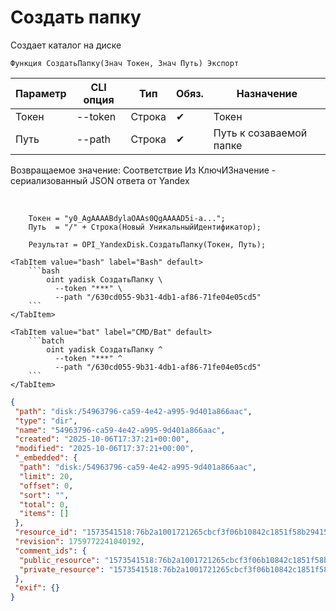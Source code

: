 ﻿---
sidebar_position: 2
description: Создать папку и другие функции для работы с Yandex Disk в Открытом пакете интеграций - бесплатной open-source библиотеке интеграций для 1С:Предприятие 8, OneScript и CLI
keywords: [1C, 1С, 1С:Предприятие, 1С:Предприятие 8.3, API, Интеграция, Сервисы, Обмен, OneScript, CLI, Yandex Disk]
---


# Создать папку
 Создает каталог на диске



`Функция СоздатьПапку(Знач Токен, Знач Путь) Экспорт`

  | Параметр | CLI опция | Тип | Обяз. | Назначение |
  |-|-|-|-|-|
  | Токен | --token | Строка | &#x2714; | Токен |
  | Путь | --path | Строка | &#x2714; | Путь к созаваемой папке |

  
  Возвращаемое значение:   Соответствие Из КлючИЗначение - сериализованный JSON ответа от Yandex

<br/>



```bsl title="Пример использования для 1С:Предприятие/OneScript"
    Токен = "y0_AgAAAABdylaOAAs0QgAAAAD5i-a...";
    Путь  = "/" + Строка(Новый УникальныйИдентификатор);

    Результат = OPI_YandexDisk.СоздатьПапку(Токен, Путь);
```
    

 <Tabs>
  
    <TabItem value="bash" label="Bash" default>
        ```bash
            oint yadisk СоздатьПапку \
              --token "***" \
              --path "/630cd055-9b31-4db1-af86-71fe04e05cd5"
        ```
    </TabItem>
  
    <TabItem value="bat" label="CMD/Bat" default>
        ```batch
            oint yadisk СоздатьПапку ^
              --token "***" ^
              --path "/630cd055-9b31-4db1-af86-71fe04e05cd5"
        ```
    </TabItem>
</Tabs>


```json title="Результат"
{
 "path": "disk:/54963796-ca59-4e42-a995-9d401a866aac",
 "type": "dir",
 "name": "54963796-ca59-4e42-a995-9d401a866aac",
 "created": "2025-10-06T17:37:21+00:00",
 "modified": "2025-10-06T17:37:21+00:00",
 "_embedded": {
  "path": "disk:/54963796-ca59-4e42-a995-9d401a866aac",
  "limit": 20,
  "offset": 0,
  "sort": "",
  "total": 0,
  "items": []
 },
 "resource_id": "1573541518:76b2a1001721265cbcf3f06b10842c1851f58b294155f1afac2e4caecadfef7c",
 "revision": 1759772241040192,
 "comment_ids": {
  "public_resource": "1573541518:76b2a1001721265cbcf3f06b10842c1851f58b294155f1afac2e4caecadfef7c",
  "private_resource": "1573541518:76b2a1001721265cbcf3f06b10842c1851f58b294155f1afac2e4caecadfef7c"
 },
 "exif": {}
}
```
